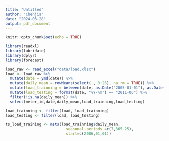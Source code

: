 ```yaml
---
title: "Untitled"
author: "Chenjia"
date: "2024-03-28"
output: pdf_document
---
```


```r
knitr::opts_chunk$set(echo = TRUE)
```

```r
library(readxl)
library(lubridate)
library(dplyr)
library(forecast) 
```
```r
load_raw <- read_excel("data/load.xlsx")
load <- load_raw %>%
  mutate(date = ymd(date)) %>%
  mutate(daily_mean = rowMeans(select(., 3:26), na.rm = TRUE)) %>%
  mutate(load_trainning = between(date, as.Date("2005-01-01"), as.Date("2011-05-31"))) %>%
  mutate(load_testing = format(date, "%Y-%m") == "2011-06") %>%
  filter(!is.na(daily_mean)) %>%
  select(meter_id,date,daily_mean,load_trainning,load_testing)

load_trainning <- filter(load, load_trainning)
load_testing <- filter(load, load_testing)
```

```r
ts_load_training <- msts(load_trainning$daily_mean, 
                           seasonal.periods =c(7,365.25),
                           start=c(2006,01,01))
```

